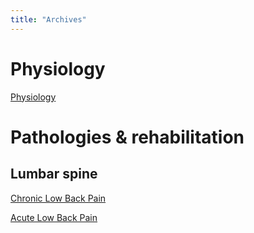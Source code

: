 ```yaml
---
title: "Archives"
---
```


# Physiology

[Physiology](Physiology/physiology index.qmd)


# Pathologies & rehabilitation

## Lumbar spine
[Chronic Low Back Pain]({{< var ref-chronic-low-back-pain >}})

[Acute Low Back Pain](Pathologies-and-Rehab/Spine-Lumbar/acute_low_back_pain.qmd)